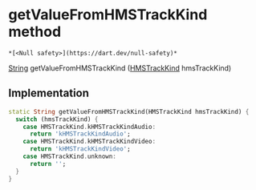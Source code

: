 # getValueFromHMSTrackKind method

    *[<Null safety>](https://dart.dev/null-safety)*

[String](https://api.flutter.dev/flutter/dart-core/String-class.html) getValueFromHMSTrackKind
([HMSTrackKind](../../hmssdk_flutter/HMSTrackKind-class) hmsTrackKind)

## Implementation

```dart
static String getValueFromHMSTrackKind(HMSTrackKind hmsTrackKind) {
  switch (hmsTrackKind) {
    case HMSTrackKind.kHMSTrackKindAudio:
      return 'kHMSTrackKindAudio';
    case HMSTrackKind.kHMSTrackKindVideo:
      return 'kHMSTrackKindVideo';
    case HMSTrackKind.unknown:
      return '';
  }
}
```
